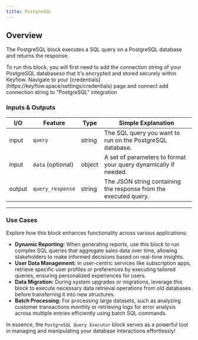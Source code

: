 ```yaml
---
title: PostgreSQL
---
```


## Overview

The PostgreSQL block executes a SQL query on a PostgreSQL database and returns the response.

<Note>
  To run this block, you will first need to add the connection string of your
  PostgreSQL databaseso that it's encrypted and stored securely within Keyflow.
  Navigate to your [credentials](https://keyflow.space/settings/credentials)
  page and connect add connection string to "PostgreSQL" integration
</Note>

### Inputs & Outputs

| I/O    | Feature           | Type   | Simple Explanation                                               |
| ------ | ----------------- | ------ | ---------------------------------------------------------------- |
| input  | `query`           | string | The SQL query you want to run on the PostgreSQL database.        |
| input  | `data` (optional) | object | A set of parameters to format your query dynamically if needed.  |
| output | `query_response`  | string | The JSON string containing the response from the executed query. |

---

### Use Cases

Explore how this block enhances functionality across various applications:

- **Dynamic Reporting:** When generating reports, use this block to run complex SQL queries that aggregate sales data over time, allowing stakeholders to make informed decisions based on real-time insights.
- **User Data Management:** In user-centric services like subscription apps, retrieve specific user profiles or preferences by executing tailored queries, ensuring personalized experiences for users.
- **Data Migration:** During system upgrades or migrations, leverage this block to execute necessary data retrieval operations from old databases before transferring it into new structures.
- **Batch Processing:** For processing large datasets, such as analyzing customer transactions monthly or retrieving logs for error analysis across multiple entries efficiently using batch SQL commands.

In essence, the `PostgreSQL Query Executor` block serves as a powerful tool in managing and manipulating your database interactions effortlessly!
